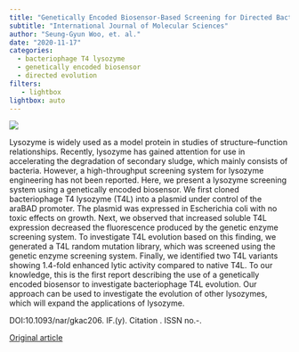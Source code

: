 ```yaml
---
title: "Genetically Encoded Biosensor-Based Screening for Directed Bacteriophage T4 Lysozyme Evolution"
subtitle: "International Journal of Molecular Sciences"
author: "Seung-Gyun Woo, et. al."
date: "2020-11-17"
categories:
  - bacteriophage T4 lysozyme
  - genetically encoded biosensor
  - directed evolution
filters:
   - lightbox
lightbox: auto
---
```


![](images/paste-71CA4B65.png)

Lysozyme is widely used as a model protein in studies of structure--function relationships. Recently, lysozyme has gained attention for use in accelerating the degradation of secondary sludge, which mainly consists of bacteria. However, a high-throughput screening system for lysozyme engineering has not been reported. Here, we present a lysozyme screening system using a genetically encoded biosensor. We first cloned bacteriophage T4 lysozyme (T4L) into a plasmid under control of the araBAD promoter. The plasmid was expressed in Escherichia coli with no toxic effects on growth. Next, we observed that increased soluble T4L expression decreased the fluorescence produced by the genetic enzyme screening system. To investigate T4L evolution based on this finding, we generated a T4L random mutation library, which was screened using the genetic enzyme screening system. Finally, we identified two T4L variants showing 1.4-fold enhanced lytic activity compared to native T4L. To our knowledge, this is the first report describing the use of a genetically encoded biosensor to investigate bacteriophage T4L evolution. Our approach can be used to investigate the evolution of other lysozymes, which will expand the applications of lysozyme.

DOI:10.1093/nar/gkac206. IF.(y). Citation . ISSN no.-.

[Original article](https://www.mdpi.com/1422-0067/21/22/8668){.external target="_blank"}
